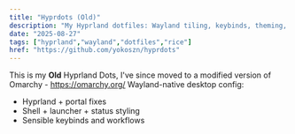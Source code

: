 ```yaml
---
title: "Hyprdots (Old)"
description: "My Hyprland dotfiles: Wayland tiling, keybinds, theming, and utilities."
date: "2025-08-27"
tags: ["hyprland","wayland","dotfiles","rice"]
href: "https://github.com/yokoszn/hyprdots"
---
```

This is my **Old** Hyprland Dots, I've since moved to a modified version of Omarchy - https://omarchy.org/
Wayland-native desktop config:
- Hyprland + portal fixes  
- Shell + launcher + status styling  
- Sensible keybinds and workflows
